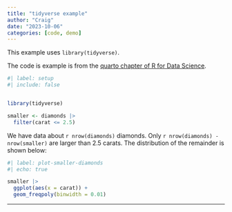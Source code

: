 ```yaml
---
title: "tidyverse example"
author: "Craig"
date: "2023-10-06"
categories: [code, demo]
---
```


This example uses `library(tidyverse)`.

The code is example is from the [quarto chapter of R for Data Science](https://r4ds.hadley.nz/quarto.html).

```r
#| label: setup
#| include: false


library(tidyverse)

smaller <- diamonds |> 
  filter(carat <= 2.5)
```

We have data about `r nrow(diamonds)` diamonds. Only `r nrow(diamonds) - nrow(smaller)` are larger than 2.5 carats. The distribution of the remainder is shown below:

```r
#| label: plot-smaller-diamonds
#| echo: true

smaller |> 
  ggplot(aes(x = carat)) + 
  geom_freqpoly(binwidth = 0.01)
```

------------------------------------------------------------------------
